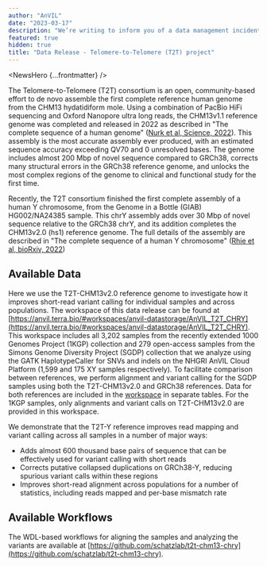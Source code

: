 ```yaml
---
author: "AnVIL"
date: "2023-03-17"
description: "We’re writing to inform you of a data management incident which led to a temporary unavailability of a limited number of files hosted in the AnVIL_HPRC workspace from March 30, 2023 to May 9, 2023."
featured: true
hidden: true
title: "Data Release - Telomere-to-Telomere (T2T) project"
---
```


<NewsHero {...frontmatter} />

The Telomere-to-Telomere (T2T) consortium is an open, community-based effort to de novo assemble the first complete reference human genome from the CHM13 hydatidiform mole. Using a combination of PacBio HiFi sequencing and Oxford Nanopore ultra long reads, the CHM13v1.1 reference genome was completed and released in 2022 as described in "The complete sequence of a human genome" ([Nurk et al, Science, 2022](https://www.science.org/doi/10.1126/science.abj6987)). This assembly is the most accurate assembly ever produced, with an estimated sequence accuracy exceeding QV70 and 0 unresolved bases. The genome includes almost 200 Mbp of novel sequence compared to GRCh38, corrects many structural errors in the GRCh38 reference genome, and unlocks the most complex regions of the genome to clinical and functional study for the first time.

Recently, the T2T consortium finished the first complete assembly of a human Y chromosome, from the Genome in a Bottle (GIAB) HG002/NA24385 sample. This chrY assembly adds over 30 Mbp of novel sequence relative to the GRCh38 chrY, and its addition completes the CHM13v2.0 (hs1) reference genome. The full details of the assembly are described in "The complete sequence of a human Y chromosome" ([Rhie et al, bioRxiv, 2022](https://www.biorxiv.org/content/10.1101/2022.12.01.518724v1))

## Available Data

Here we use the T2T-CHM13v2.0 reference genome to investigate how it improves short-read variant calling for individual samples and across populations. The workspace of this data release can be found at [https://anvil.terra.bio/#workspaces/anvil-datastorage/AnVIL_T2T_CHRY](https://anvil.terra.bio/#workspaces/anvil-datastorage/AnVIL_T2T_CHRY). This workspace includes all 3,202 samples from the recently extended 1000 Genomes Project (1KGP) collection and 279 open-access samples from the Simons Genome Diversity Project (SGDP) collection that we analyze using the GATK HaplotypeCaller for SNVs and indels on the NHGRI AnVIL Cloud Platform (1,599 and 175 XY samples respectively). To facilitate comparison between references, we perform alignment and variant calling for the SGDP samples using both the T2T-CHM13v2.0 and GRCh38 references. Data for both references are included in the [workspace](https://anvil.terra.bio/#workspaces/anvil-datastorage/AnVIL_T2T_CHRY) in separate tables. For the 1KGP samples, only alignments and variant calls on T2T-CHM13v2.0 are provided in this workspace.

We demonstrate that the T2T-Y reference improves read mapping and variant calling across all samples in a number of major ways:

- Adds almost 600 thousand base pairs of sequence that can be effectively used for variant calling with short reads
- Corrects putative collapsed duplications on GRCh38-Y, reducing spurious variant calls within these regions
- Improves short-read alignment across populations for a number of statistics, including reads mapped and per-base mismatch rate

## Available Workflows

The WDL-based workflows for aligning the samples and analyzing the variants are available at [https://github.com/schatzlab/t2t-chm13-chry](https://github.com/schatzlab/t2t-chm13-chry).

